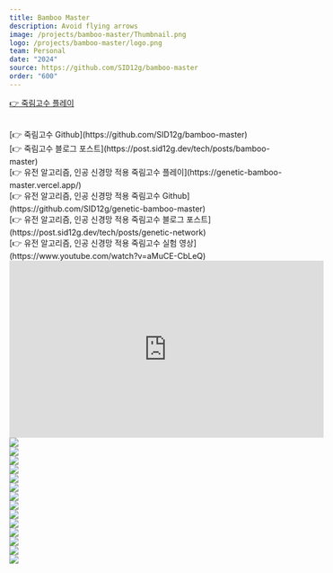 ```yaml
---
title: Bamboo Master
description: Avoid flying arrows
image: /projects/bamboo-master/Thumbnail.png
logo: /projects/bamboo-master/logo.png
team: Personal
date: "2024"
source: https://github.com/SID12g/bamboo-master
order: "600"
---
```


[👉 죽림고수 플레이](https://bamboo-master.vercel.app/)

<br />
[👉 죽림고수 Github](https://github.com/SID12g/bamboo-master)

<br />
[👉 죽림고수 블로그 포스트](https://post.sid12g.dev/tech/posts/bamboo-master)

<br />
[👉 유전 알고리즘, 인공 신경망 적용 죽림고수 플레이](https://genetic-bamboo-master.vercel.app/)

<br />
[👉 유전 알고리즘, 인공 신경망 적용 죽림고수 Github](https://github.com/SID12g/genetic-bamboo-master)

<br />
[👉 유전 알고리즘, 인공 신경망 적용 죽림고수 블로그 포스트](https://post.sid12g.dev/tech/posts/genetic-network)

<br />
[👉 유전 알고리즘, 인공 신경망 적용 죽림고수 실험 영상](https://www.youtube.com/watch?v=aMuCE-CbLeQ)

<br />
<span style={{ display: "flex", justifyContent: "center" }}>
  <iframe
    style={{ borderRadius: 16 }}
    width="560"
    height="315"
    src="https://www.youtube.com/embed/aMuCE-CbLeQ?si=3KPlK0xKEvOY4z2V"
    title="YouTube video player"
    frameborder="0"
    allow="accelerometer; autoplay; clipboard-write; encrypted-media; gyroscope; picture-in-picture; web-share"
    referrerpolicy="strict-origin-when-cross-origin"
    allowfullscreen
  ></iframe>
</span>

<br />
<img style={{ borderRadius: 20 }} src="/projects/bamboo-master/1.png" />
<br />
<img style={{ borderRadius: 20 }} src="/projects/bamboo-master/2.png" />
<br />
<img style={{ borderRadius: 20 }} src="/projects/bamboo-master/3.png" />
<br />
<img style={{ borderRadius: 20 }} src="/projects/bamboo-master/4.png" />
<br />
<img style={{ borderRadius: 20 }} src="/projects/bamboo-master/5.png" />
<br />
<img style={{ borderRadius: 20 }} src="/projects/bamboo-master/6.png" />
<br />
<img style={{ borderRadius: 20 }} src="/projects/bamboo-master/7.png" />
<br />
<img style={{ borderRadius: 20 }} src="/projects/bamboo-master/8.png" />
<br />
<img style={{ borderRadius: 20 }} src="/projects/bamboo-master/9.png" />
<br />
<img style={{ borderRadius: 20 }} src="/projects/bamboo-master/10.png" />
<br />
<img style={{ borderRadius: 20 }} src="/projects/bamboo-master/11.png" />
<br />
<img style={{ borderRadius: 20 }} src="/projects/bamboo-master/12.png" />
<br />
<img style={{ borderRadius: 20 }} src="/projects/bamboo-master/13.png" />
<br />
<img style={{ borderRadius: 20 }} src="/projects/bamboo-master/14.png" />
